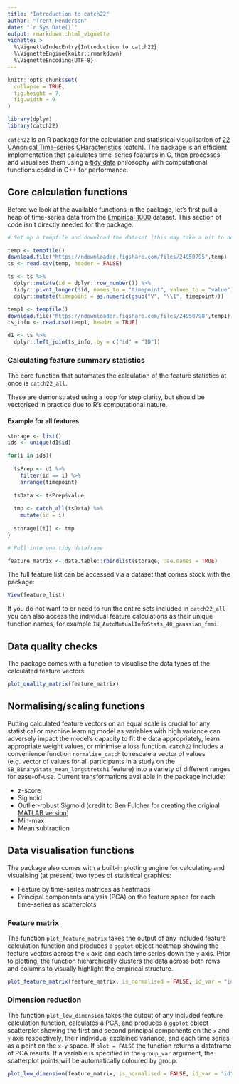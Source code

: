 ```yaml
---
title: "Introduction to catch22"
author: "Trent Henderson"
date: "`r Sys.Date()`"
output: rmarkdown::html_vignette
vignette: >
  %\VignetteIndexEntry{Introduction to catch22}
  %\VignetteEngine{knitr::rmarkdown}
  %\VignetteEncoding{UTF-8}
---
```


```r
knitr::opts_chunk$set(
  collapse = TRUE,
  fig.height = 7,
  fig.width = 9
)
```

```r
library(dplyr)
library(catch22)
```

`catch22` is an R package for the calculation and statistical visualisation of [22 CAnonical Time-series CHaracteristics](https://github.com/chlubba/catch22) (catch). The package is an efficient implementation that calculates time-series features in C, then processes and visualises them using a [tidy data](https://www.tidyverse.org) philosophy with computational functions coded in C++ for performance.

## Core calculation functions

Before we look at the available functions in the package, let's first pull a heap of time-series data from the [Empirical 1000](https://figshare.com/articles/dataset/1000_Empirical_Time_series/5436136) dataset. This section of code isn't directly needed for the package.

```r
# Set up a tempfile and download the dataset (this may take a bit to download depending on your internet)

temp <- tempfile()
download.file("https://ndownloader.figshare.com/files/24950795",temp)
ts <- read.csv(temp, header = FALSE)

ts <- ts %>%
  dplyr::mutate(id = dplyr::row_number()) %>%
  tidyr::pivot_longer(!id, names_to = "timepoint", values_to = "value") %>%
  dplyr::mutate(timepoint = as.numeric(gsub("V", "\\1", timepoint)))

temp1 <- tempfile()
download.file("https://ndownloader.figshare.com/files/24950798",temp1)
ts_info <- read.csv(temp1, header = TRUE)

d1 <- ts %>%
  dplyr::left_join(ts_info, by = c("id" = "ID"))
```

### Calculating feature summary statistics

The core function that automates the calculation of the feature statistics at once is `catch22_all`.

These are demonstrated using a loop for step clarity, but should be vectorised in practice due to R's computational nature.

#### Example for all features

```r
storage <- list()
ids <- unique(d1$id)

for(i in ids){
  
  tsPrep <- d1 %>%
    filter(id == i) %>%
    arrange(timepoint)
  
  tsData <- tsPrep$value
  
  tmp <- catch_all(tsData) %>%
    mutate(id = i)
  
  storage[[i]] <- tmp
}

# Pull into one tidy dataframe

feature_matrix <- data.table::rbindlist(storage, use.names = TRUE)
```

The full feature list can be accessed via a dataset that comes stock with the package:

```r
View(feature_list)
```

If you do not want to or need to run the entire sets included in `catch22_all` you can also access the individual feature calculations as their unique function names, for example `IN_AutoMutualInfoStats_40_gaussian_fmmi`.

## Data quality checks

The package comes with a function to visualise the data types of the calculated feature vectors.

```r
plot_quality_matrix(feature_matrix)
```

## Normalising/scaling functions

Putting calculated feature vectors on an equal scale is crucial for any statistical or machine learning model as variables with high variance can adversely impact the model's capacity to fit the data appropriately, learn appropriate weight values, or minimise a loss function. `catch22` includes a convenience function `normalise_catch` to rescale a vector of values (e.g. vector of values for all participants in a study on the `SB_BinaryStats_mean_longstretch1` feature) into a variety of different ranges for ease-of-use. Current transformations available in the package include:

* z-score
* Sigmoid
* Outlier-robust Sigmoid (credit to Ben Fulcher for creating the original [MATLAB version](https://github.com/benfulcher/hctsa))
* Min-max
* Mean subtraction

## Data visualisation functions

The package also comes with a built-in plotting engine for calculating and visualising (at present) two types of statistical graphics:

* Feature by time-series matrices as heatmaps
* Principal components analysis (PCA) on the feature space for each time-series as scatterplots

### Feature matrix

The function `plot_feature_matrix` takes the output of any included feature calculation function and produces a `ggplot` object heatmap showing the feature vectors across the `x` axis and each time series down the `y` axis. Prior to plotting, the function hierarchically clusters the data across both rows and columns to visually highlight the empirical structure.

```r
plot_feature_matrix(feature_matrix, is_normalised = FALSE, id_var = "id", method = "RobustSigmoid")
```

### Dimension reduction

The function `plot_low_dimension` takes the output of any included feature calculation function, calculates a PCA, and produces a `ggplot` object scatterplot showing the first and second principal components on the `x` and `y` axis respectively, their individual explained variance, and each time series as a point on the `x-y` space. If `plot = FALSE` the function returns a dataframe of PCA results. If a variable is specified in the `group_var` argument, the scatterplot points will be automatically coloured by group.

```r
plot_low_dimension(feature_matrix, is_normalised = FALSE, id_var = "id", group_var = NULL, method = "RobustSigmoid", plot = TRUE)
```
